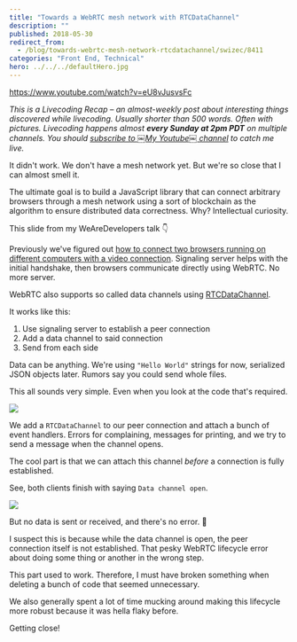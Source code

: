 ```yaml
---
title: "Towards a WebRTC mesh network with RTCDataChannel"
description: ""
published: 2018-05-30
redirect_from:
  - /blog/towards-webrtc-mesh-network-rtcdatachannel/swizec/8411
categories: "Front End, Technical"
hero: ../../../defaultHero.jpg
---
```


https://www.youtube.com/watch?v=eU8vJusvsFc

_This is a Livecoding Recap – an almost-weekly post about interesting things discovered while livecoding. Usually shorter than 500 words. Often with pictures. Livecoding happens almost **every Sunday at 2pm PDT** on multiple channels. You should [subscribe to ￼My Youtube￼ channel](https://www.youtube.com/user/theswizec) to catch me live._

It didn't work. We don't have a mesh network yet. But we're so close that I can almost smell it.

The ultimate goal is to build a JavaScript library that can connect arbitrary browsers through a mesh network using a sort of blockchain as the algorithm to ensure distributed data correctness. Why? Intellectual curiosity.

This slide from my WeAreDevelopers talk 👇

Previously we've figured out [how to connect two browsers running on different computers with a video connection](https://swizec.com/blog/learning-webrtc-peer-peer-communication-connecting-browsers-different-devices/swizec/8383). Signaling server helps with the initial handshake, then browsers communicate directly using WebRTC. No more server.

WebRTC also supports so called data channels using [RTCDataChannel](https://developer.mozilla.org/en-US/docs/Web/API/RTCDataChannel).

It works like this:

1.  Use signaling server to establish a peer connection
2.  Add a data channel to said connection
3.  Send from each side

Data can be anything. We're using `"Hello World"` strings for now, serialized JSON objects later. Rumors say you could send whole files.

This all sounds very simple. Even when you look at the code that's required.

![](https://swizec.com/wp-content/uploads/2018/05/rtcdatachannel.png)

We add a `RTCDataChannel` to our peer connection and attach a bunch of event handlers. Errors for complaining, messages for printing, and we try to send a message when the channel opens.

The cool part is that we can attach this channel _before_ a connection is fully established.

See, both clients finish with saying `Data channel open`.

![](https://swizec.com/wp-content/uploads/2018/05/datachannelopen.gif)

But no data is sent or received, and there's no error. 🧐

I suspect this is because while the data channel is open, the peer connection itself is not established. That pesky WebRTC lifecycle error about doing some thing or another in the wrong step.

This part used to work. Therefore, I must have broken something when deleting a bunch of code that seemed unnecessary.

We also generally spent a lot of time mucking around making this lifecycle more robust because it was hella flaky before.

Getting close!
